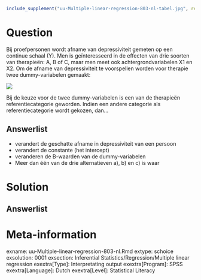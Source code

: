 ```{r, echo = FALSE, results = "hide"}
include_supplement("uu-Multiple-linear-regression-803-nl-tabel.jpg", recursive = TRUE)
```



Question
========
  
Bij proefpersonen wordt afname van depressiviteit gemeten op een continue schaal (Y). Men is geïnteresseerd in de effecten van drie soorten van therapieën: A, B of C,  maar men meet ook achtergrondvariabelen X1 en X2. Om de afname van depressiviteit  te voorspellen worden voor therapie twee dummy-variabelen gemaakt:

![](uu-Multiple-linear-regression-803-nl-tabel.jpg)

Bij de keuze voor de twee dummy-variabelen is een van de therapieën referentiecategorie geworden. Indien een andere categorie als referentiecategorie wordt gekozen, dan… 
  
Answerlist
----------
* verandert de geschatte afname in depressiviteit van een persoon
* verandert de constante (het intercept) 
* veranderen de B-waarden van de dummy-variabelen
* Meer dan één van de drie alternatieven a), b) en c) is waar 


Solution
========
  


Answerlist
----------



Meta-information
================
exname: uu-Multiple-linear-regression-803-nl.Rmd
extype: schoice
exsolution: 0001
exsection: Inferential Statistics/Regression/Multiple linear regression
exextra[Type]: Interpretating output
exextra[Program]: SPSS
exextra[Language]: Dutch
exextra[Level]: Statistical Literacy
